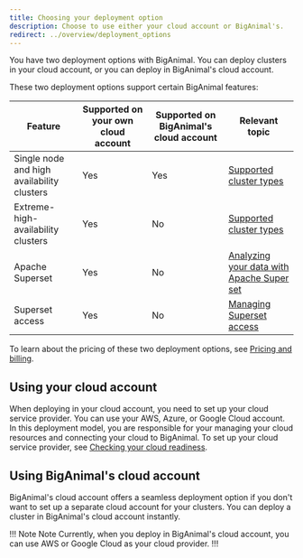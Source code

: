 ```yaml
---
title: Choosing your deployment option
description: Choose to use either your cloud account or BigAnimal's.
redirect: ../overview/deployment_options
---
```


You have two deployment options with BigAnimal. You can deploy clusters in your cloud account, or you can deploy in BigAnimal's cloud account.

These two deployment options support certain BigAnimal features: 

| Feature | Supported on your own cloud account | Supported on BigAnimal's cloud account | Relevant topic |
| ------- | ----------------------------------- | -------------------------------------- | -------------- |
| Single node and high availability clusters | Yes | Yes | [Supported cluster types](/02_high_availibility) |
| Extreme-high-availability clusters | Yes | No | [Supported cluster types](/02_high_availibility) |
| Apache Superset | Yes | No | [Analyzing your data with Apache Super set](/biganimal/latest/using_cluster/06_analyze_with_superset/) |
| Superset access | Yes | No | [Managing Superset access](/biganimal/latest/administering_cluster/01a_superset_access/) |


To learn about the pricing of these two deployment options, see [Pricing and billing](/biganimal/latest/pricing_and_billing/).

## Using your cloud account

When deploying in your cloud account, you need to set up your cloud service provider. You can use your AWS, Azure, or Google Cloud account. In this deployment model, you are responsible for your managing your cloud resources and connecting your cloud to BigAnimal. To set up your cloud service provider, see [Checking your cloud readiness](/biganimal/latest/getting_started/preparing_cloud_account/). 

## Using BigAnimal's cloud account

BigAnimal's cloud account offers a seamless deployment option if you don't want to set up a separate cloud account for your clusters. You can deploy a cluster in BigAnimal's cloud account instantly. 

!!! Note Note
Currently, when you deploy in BigAnimal's cloud account, you can use AWS or Google Cloud as your cloud provider.
!!!
